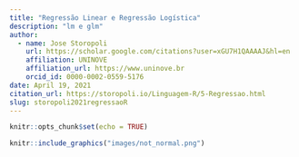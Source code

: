 ```yaml
---
title: "Regressão Linear e Regressão Logística"
description: "lm e glm"
author:
  - name: Jose Storopoli
    url: https://scholar.google.com/citations?user=xGU7H1QAAAAJ&hl=en
    affiliation: UNINOVE
    affiliation_url: https://www.uninove.br
    orcid_id: 0000-0002-0559-5176
date: April 19, 2021
citation_url: https://storopoli.io/Linguagem-R/5-Regressao.html
slug: storopoli2021regressaoR
---
```


```r
knitr::opts_chunk$set(echo = TRUE)
```

<link rel="stylesheet" href="https://cdn.rawgit.com/jpswalsh/academicons/master/css/academicons.min.css"/>

```r
knitr::include_graphics("images/not_normal.png")
```

